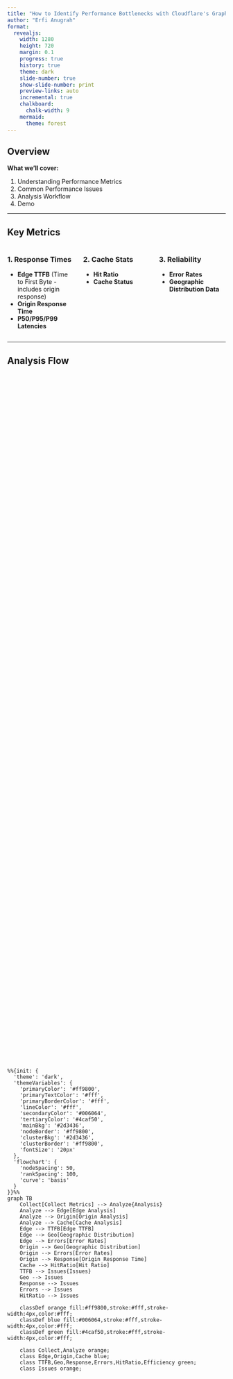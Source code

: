```yaml
---
title: "How to Identify Performance Bottlenecks with Cloudflare's GraphQL Datasets" 
author: "Erfi Anugrah" 
format:
  revealjs:
    width: 1280
    height: 720
    margin: 0.1
    progress: true
    history: true
    theme: dark
    slide-number: true
    show-slide-number: print
    preview-links: auto
    incremental: true
    chalkboard:
      chalk-width: 9
    mermaid:
      theme: forest
---
```


## Overview {.larger}

**What we'll cover:**

1. Understanding Performance Metrics
2. Common Performance Issues
3. Analysis Workflow
4. Demo

---

## Key Metrics 

::: {.columns}

::: {.column width="30%"}
### 1. Response Times
- **Edge TTFB** (Time to First Byte - includes origin response)
- **Origin Response Time**
- **P50/P95/P99 Latencies**
:::

::: {.column width="30%"}
### 2. Cache Stats
- **Hit Ratio**
- **Cache Status**
:::

::: {.column width="30%"}
### 3. Reliability
- **Error Rates**
- **Geographic Distribution Data**

:::

:::

---

## Analysis Flow

<style>
.mermaid-container {
  display: flex;
  justify-content: center;
  align-items: center;
  height: 100%;
}
.reveal .slide-number {
  font-size: 20px;
}
.reveal .slides {
  font-size: 30px;
}
.smaller {
  font-size: 24px;
}

#mermaid-1 {
  width: 720px;
}
#mermaid-2 {
  width: 650px;
}
#mermaid-3 {
  width: 720px;
}
</style>

<div class="mermaid-container">
```mermaid
%%{init: {
  'theme': 'dark',
  'themeVariables': {
    'primaryColor': '#ff9800',
    'primaryTextColor': '#fff',
    'primaryBorderColor': '#fff',
    'lineColor': '#fff',
    'secondaryColor': '#006064',
    'tertiaryColor': '#4caf50',
    'mainBkg': '#2d3436',
    'nodeBorder': '#ff9800',
    'clusterBkg': '#2d3436',
    'clusterBorder': '#ff9800',
    'fontSize': '20px'
  },
  'flowchart': {
    'nodeSpacing': 50,
    'rankSpacing': 100,
    'curve': 'basis'
  }
}}%%
graph TB
    Collect[Collect Metrics] --> Analyze{Analysis}
    Analyze --> Edge[Edge Analysis]
    Analyze --> Origin[Origin Analysis]
    Analyze --> Cache[Cache Analysis]
    Edge --> TTFB[Edge TTFB]
    Edge --> Geo[Geographic Distribution]
    Edge --> Errors[Error Rates]
    Origin --> Geo[Geographic Distribution]
    Origin --> Errors[Error Rates]
    Origin --> Response[Origin Response Time]
    Cache --> HitRatio[Hit Ratio]
    TTFB --> Issues{Issues}
    Geo --> Issues
    Response --> Issues
    Errors --> Issues
    HitRatio --> Issues

    classDef orange fill:#ff9800,stroke:#fff,stroke-width:4px,color:#fff;
    classDef blue fill:#006064,stroke:#fff,stroke-width:4px,color:#fff;
    classDef green fill:#4caf50,stroke:#fff,stroke-width:4px,color:#fff;

    class Collect,Analyze orange;
    class Edge,Origin,Cache blue;
    class TTFB,Geo,Response,Errors,HitRatio,Efficiency green;
    class Issues orange;
  ```
</div>

---

## Request Flow

<div class="mermaid-container">
```mermaid
%%{init: {
  'theme': 'dark',
  'themeVariables': {
    'primaryColor': '#ff9800',
    'primaryTextColor': '#fff',
    'primaryBorderColor': '#fff',
    'lineColor': '#fff',
    'secondaryColor': '#006064',
    'tertiaryColor': '#4caf50',
    'mainBkg': '#2d3436',
    'nodeBorder': '#ff9800',
    'actorBorder': '#ff9800',
    'actorBackground': '#ff9800',
    'actorTextColor': '#fff',
    'noteBorderColor': '#006064',
    'noteTextColor': '#fff',
    'noteBackground': '#006064'
  }
}}%%
sequenceDiagram
    participant User
    participant Edge
    participant Cache
    participant Origin
    
    User->>Edge: Request
    Edge->>Cache: Check Cache
    alt Cache Hit
        Cache-->>Edge: Serve from Cache
        Edge-->>User: Fast Response
        Note over Edge,User: Typical: <50ms
    else Cache Miss
        Cache-->>Edge: Not Found
        Edge->>Origin: Forward Request
        Note over Origin: Process Request
        Origin-->>Edge: Response
        Edge->>Cache: Store in Cache
        Edge-->>User: Slower Response
        Note over Edge,User: Typical: >100ms
    end
```
</div>

---

## Common Issues 
::: {.columns}

::: {.column width="30%"}
### 1. High TTFB
- Check origin server response times
- Check network paths - MTRs/traceroutes
- Monitor backend latency - Prometheus metrics of services
:::

::: {.column width="30%"}
### 2. Cache Problems
- Review Cache Rules
- Analyze MISS patterns
:::

::: {.column width="30%"}
### 3. Regional Issues
- Check traffic patterns

:::

:::

---

## Geographic Analysis

<div class="mermaid-container">
```mermaid
%%{init: {
  'theme': 'dark',
  'themeVariables': {
    'primaryColor': '#ff9800',
    'primaryTextColor': '#fff',
    'primaryBorderColor': '#fff',
    'lineColor': '#fff',
    'secondaryColor': '#006064',
    'tertiaryColor': '#4caf50',
    'mainBkg': '#2d3436',
    'nodeBorder': '#ff9800',
    'clusterBkg': '#2d3436',
    'clusterBorder': '#ff9800'
  }
}}%%
graph TB
    A[Geographic Analysis] --> B{Performance Metrics}
    B --> C[Response Times]
    B --> D[Cache Performance]
    B --> E[Error Rates]
    C --> F[Regional TTFB]
    C --> G[Origin Latency]
    D --> H[Regional Cache Hits]
    D --> I[Bandwidth Usage]
    E --> J[Error Distribution]
    E --> K[Timeout Patterns]
    F --> L{Action Items}
    G --> L
    H --> L
    I --> L
    J --> L
    K --> L
    L --> M[Build Observability]
    L --> N[Origin Placement]
    L --> O[Cache Rules]
    L --> P[Error Handling]

    classDef orange fill:#ff9800,stroke:#fff,stroke-width:2px,color:#fff;
    classDef blue fill:#006064,stroke:#fff,stroke-width:2px,color:#fff;
    classDef green fill:#4caf50,stroke:#fff,stroke-width:2px,color:#fff;

    class A,B,L orange;
    class C,D,E blue;
    class F,G,H,I,J,K,M,N,O,P green;
```
</div>


## Optimization Recommendations 

| Issue                   | Investigate              | Solution                                                                                       |
|-------------------------|--------------------------|------------------------------------------------------------------------------------------------|
| **High TTFB**           | Origin response times    | - Optimize application logic <br> - Horizontal/vertical Scaling                                |
| **Low Cache Hit Ratio** | Cache rule analysis      | - Add "cache everything" type rules <br> - Review TTL settings <br> - Set up custom cache keys |
| **Regional**            | Geographic distribution  | - Add origins in more locations                                                                |
| **Bandwidth**           | CDN                      | - Enable compression (gzip, brotli, zstd)                                                      |

## Monitoring Tools

::: {.columns}

::: {.column width="30%"}
#### **Analytics**
- 📈 Response time graphs
- 🗄 Cache hit ratios
- 🚨 Error rate tracking
- 🌐 Bandwidth usage
- 🗺 Geographic distribution
:::

::: {.column width="30%"}
#### **Diagnostics**
- 👥 Real User Monitoring
- 🛣 Traceroute analysis
- 🔐 SSL/TLS metrics
:::

::: {.column width="30%"}
#### **Alerts**
- ⚠️ Performance thresholds
- 📉 Error rate spikes
- 🧩 Cache efficiency drops
- 💻 Origin health
- 🏢 Edge status
:::

:::

---

## Demo and Q&A {.center}

